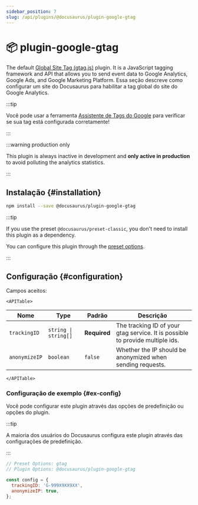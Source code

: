 ```yaml
---
sidebar_position: 7
slug: /api/plugins/@docusaurus/plugin-google-gtag
---
```


# 📦 plugin-google-gtag


The default [Global Site Tag (gtag.js)](https://developers.google.com/tag-platform/gtagjs) plugin. It is a JavaScript tagging framework and API that allows you to send event data to Google Analytics, Google Ads, and Google Marketing Platform. Essa seção descreve como configurar um site do Docusaurus para habilitar a tag global do site do Google Analytics.

:::tip

Você pode usar a ferramenta [Assistente de Tags do Google](https://tagassistant.google.com/) para verificar se sua tag está configurada corretamente!

:::

:::warning production only

This plugin is always inactive in development and **only active in production** to avoid polluting the analytics statistics.

:::

## Instalação {#installation}

```bash npm2yarn
npm install --save @docusaurus/plugin-google-gtag
```

:::tip

If you use the preset `@docusaurus/preset-classic`, you don't need to install this plugin as a dependency.

You can configure this plugin through the [preset options](../../using-plugins.mdx#docusauruspreset-classic).

:::

## Configuração {#configuration}

Campos aceitos:

```mdx-code-block
<APITable>
```

| Nome          | Type                      | Padrão       | Descrição                                                                     |
| ------------- | ------------------------- | ------------ | ----------------------------------------------------------------------------- |
| `trackingID`  | <code>string \| string[]</code> | **Required** | The tracking ID of your gtag service. It is possible to provide multiple ids. |
| `anonymizeIP` | `boolean`                 | `false`      | Whether the IP should be anonymized when sending requests.                    |

```mdx-code-block
</APITable>
```

### Configuração de exemplo {#ex-config}

Você pode configurar este plugin através das opções de predefinição ou opções do plugin.

:::tip

A maioria dos usuários do Docusaurus configura este plugin através das configurações de predefinição.

:::

```js config-tabs
// Preset Options: gtag
// Plugin Options: @docusaurus/plugin-google-gtag

const config = {
  trackingID: 'G-999X9XX9XX',
  anonymizeIP: true,
};
```
